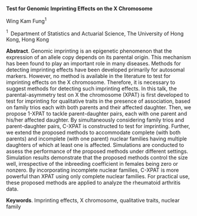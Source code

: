<span>**Test for Genomic Imprinting Effects on the X Chromosome**</span>

Wing Kam Fung$^1$

$^1 \;$ Department of Statistics and Actuarial Science, The University
of Hong Kong, Hong Kong

<span>**Abstract**</span>. Genomic imprinting is an epigenetic
phenomenon that the expression of an allele copy depends on its parental
origin. This mechanism has been found to play an important role in many
diseases. Methods for detecting imprinting effects have been developed
primarily for autosomal markers. However, no method is available in the
literature to test for imprinting effects on the X chromosome.
Therefore, it is necessary to suggest methods for detecting such
imprinting effects. In this talk, the parental-asymmetry test on X the
chromosome (XPAT) is first developed to test for imprinting for
qualitative traits in the presence of association, based on family trios
each with both parents and their affected daughter. Then, we propose
1-XPAT to tackle parent-daughter pairs, each with one parent and his/her
affected daughter. By simultaneously considering family trios and
parent-daughter pairs, C-XPAT is constructed to test for imprinting.
Further, we extend the proposed methods to accommodate complete (with
both parents) and incomplete (with one parent) nuclear families having
multiple daughters of which at least one is affected. Simulations are
conducted to assess the performance of the proposed methods under
different settings. Simulation results demonstrate that the proposed
methods control the size well, irrespective of the inbreeding
coefficient in females being zero or nonzero. By incorporating
incomplete nuclear families, C-XPAT is more powerful than XPAT using
only complete nuclear families. For practical use, these proposed
methods are applied to analyze the rheumatoid arthritis data.

<span>**Keywords**</span>. Imprinting effects, X chromosome, qualitative
traits, nuclear family
